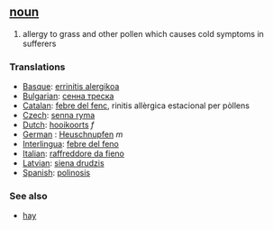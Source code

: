 == [[noun]] ==
# allergy to grass and other pollen which causes cold symptoms in sufferers

=== Translations ===
*[[Basque]]: [[errinitis alergikoa]]
*[[Bulgarian]]: [[сенна треска]]
*[[Catalan]]: [[febre del fenc]], rinitis allèrgica estacional per pòllens
*[[Czech]]: [[senna ryma]]
*[[Dutch]]: [[hooikoorts]] ''f''
*[[German]] : [[Heuschnupfen]] ''m''
*[[Interlingua]]: [[febre del feno]]
*[[Italian]]: [[raffreddore da fieno]] 
*[[Latvian]]: [[siena drudzis]]
*[[Spanish]]: [[polinosis]]

=== See also ===
*[[hay]]